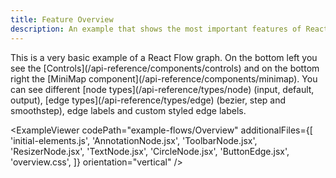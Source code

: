 ```yaml
---
title: Feature Overview
description: An example that shows the most important features of React Flow - node types, edge types, edge labels, sub flows, custom nodes, node resizer, node toolbar, controls and mini map.
---
```



<ExampleLayout>
This is a very basic example of a React Flow graph. On the bottom left you see the [Controls](/api-reference/components/controls) and on the bottom right the [MiniMap component](/api-reference/components/minimap).
You can see different [node types](/api-reference/types/node) (input, default, output), [edge types](/api-reference/types/edge) (bezier, step and smoothstep), edge labels and custom styled edge labels.

<ExampleViewer
  codePath="example-flows/Overview"
  additionalFiles={[
    'initial-elements.js',
    'AnnotationNode.jsx',
    'ToolbarNode.jsx',
    'ResizerNode.jsx',
    'TextNode.jsx',
    'CircleNode.jsx',
    'ButtonEdge.jsx',
    'overview.css',
  ]}
  orientation="vertical"
/>

</ExampleLayout>
